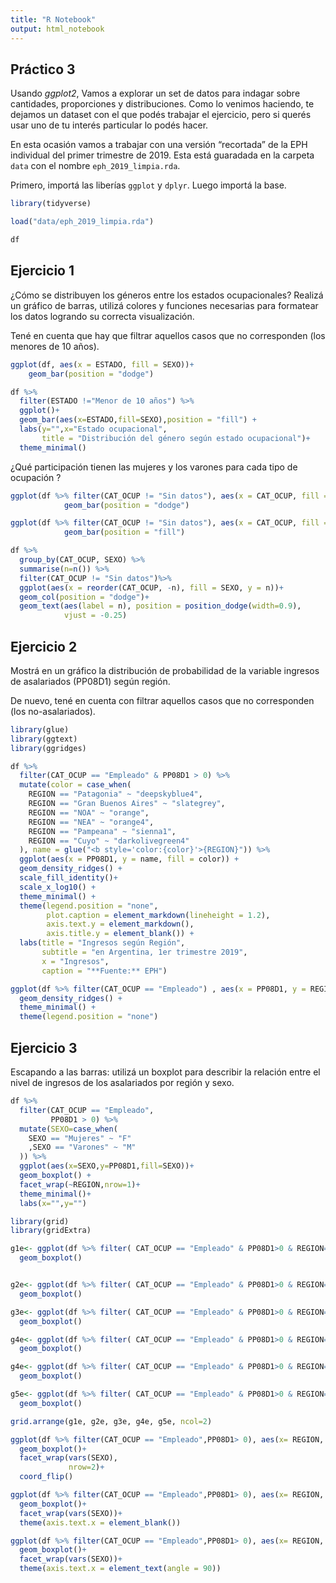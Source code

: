 ```yaml
---
title: "R Notebook"
output: html_notebook
---
```

## Práctico 3

Usando *ggplot2*, Vamos a explorar un set de datos para indagar sobre cantidades, proporciones y distribuciones. Como lo venimos haciendo, te dejamos un dataset con el que podés trabajar el ejercicio, pero si querés usar uno de tu interés particular lo podés hacer. 

En esta ocasión vamos a trabajar con una versión "recortada" de la EPH individual del primer trimestre de 2019. Esta está guaradada en la carpeta `data` con el nombre `eph_2019_limpia.rda`. 

Primero, importá las liberías `ggplot` y `dplyr`. Luego importá la base. 

```r
library(tidyverse)

load("data/eph_2019_limpia.rda")

df
```


## Ejercicio 1

¿Cómo se distribuyen los géneros entre los estados ocupacionales? Realizá un gráfico de barras, utilizá colores y funciones necesarias para formatear los datos logrando su correcta visualización. 

Tené en cuenta que hay que filtrar aquellos casos que no corresponden (los menores de 10 años).

```r

ggplot(df, aes(x = ESTADO, fill = SEXO))+
    geom_bar(position = "dodge")

df %>% 
  filter(ESTADO !="Menor de 10 años") %>% 
  ggplot()+
  geom_bar(aes(x=ESTADO,fill=SEXO),position = "fill") +
  labs(y="",x="Estado ocupacional",
       title = "Distribución del género según estado ocupacional")+
  theme_minimal()

```

¿Qué participación tienen las mujeres y los varones para cada tipo de ocupación ?

```r

ggplot(df %>% filter(CAT_OCUP != "Sin datos"), aes(x = CAT_OCUP, fill = SEXO))+
            geom_bar(position = "dodge")

ggplot(df %>% filter(CAT_OCUP != "Sin datos"), aes(x = CAT_OCUP, fill = SEXO))+
            geom_bar(position = "fill")

df %>% 
  group_by(CAT_OCUP, SEXO) %>%
  summarise(n=n()) %>%
  filter(CAT_OCUP != "Sin datos")%>%
  ggplot(aes(x = reorder(CAT_OCUP, -n), fill = SEXO, y = n))+
  geom_col(position = "dodge")+
  geom_text(aes(label = n), position = position_dodge(width=0.9),
            vjust = -0.25)
```


## Ejercicio 2

Mostrá en un gráfico la distribución de probabilidad de la variable ingresos de asalariados (PP08D1) según región. 

De nuevo, tené en cuenta con filtrar aquellos casos que no corresponden (los no-asalariados).

```r
library(glue)
library(ggtext)
library(ggridges)

df %>% 
  filter(CAT_OCUP == "Empleado" & PP08D1 > 0) %>% 
  mutate(color = case_when(
    REGION == "Patagonia" ~ "deepskyblue4",
    REGION == "Gran Buenos Aires" ~ "slategrey",
    REGION == "NOA" ~ "orange",
    REGION == "NEA" ~ "orange4",
    REGION == "Pampeana" ~ "sienna1",
    REGION == "Cuyo" ~ "darkolivegreen4"
  ), name = glue("<b style='color:{color}'>{REGION}")) %>%
  ggplot(aes(x = PP08D1, y = name, fill = color)) +
  geom_density_ridges() +
  scale_fill_identity()+
  scale_x_log10() +
  theme_minimal() + 
  theme(legend.position = "none",
        plot.caption = element_markdown(lineheight = 1.2),
        axis.text.y = element_markdown(),
        axis.title.y = element_blank()) +
  labs(title = "Ingresos según Región",
       subtitle = "en Argentina, 1er trimestre 2019",
       x = "Ingresos",
       caption = "**Fuente:** EPH")

ggplot(df %>% filter(CAT_OCUP == "Empleado") , aes(x = PP08D1, y = REGION, fill = REGION)) +
  geom_density_ridges() +
  theme_minimal() + 
  theme(legend.position = "none")

```


## Ejercicio 3

Escapando a las barras: utilizá un boxplot para describir la relación entre el nivel de ingresos de los asalariados por región y sexo. 

```r

df %>% 
  filter(CAT_OCUP == "Empleado",
         PP08D1 > 0) %>% 
  mutate(SEXO=case_when(
    SEXO == "Mujeres" ~ "F"
    ,SEXO == "Varones" ~ "M"
  )) %>% 
  ggplot(aes(x=SEXO,y=PP08D1,fill=SEXO))+
  geom_boxplot() +
  facet_wrap(~REGION,nrow=1)+
  theme_minimal()+
  labs(x="",y="")

```
```r
library(grid)
library(gridExtra)

g1e<- ggplot(df %>% filter( CAT_OCUP == "Empleado" & PP08D1>0 & REGION=="Patagonia"), aes(x = SEXO, y = PP08D1, fill = SEXO)) +
  geom_boxplot()


g2e<- ggplot(df %>% filter( CAT_OCUP == "Empleado" & PP08D1>0 & REGION=="Gran Buenos Aires"), aes(x = SEXO, y = PP08D1, fill = SEXO)) +
  geom_boxplot()

g3e<- ggplot(df %>% filter( CAT_OCUP == "Empleado" & PP08D1>0 & REGION=="NOA"), aes(x = SEXO, y = PP08D1, fill = SEXO)) +
  geom_boxplot()

g4e<- ggplot(df %>% filter( CAT_OCUP == "Empleado" & PP08D1>0 & REGION=="NEA"), aes(x = SEXO, y = PP08D1, fill = SEXO)) +
  geom_boxplot()

g4e<- ggplot(df %>% filter( CAT_OCUP == "Empleado" & PP08D1>0 & REGION=="Pampeana"), aes(x = SEXO, y = PP08D1, fill = SEXO)) +
  geom_boxplot()

g5e<- ggplot(df %>% filter( CAT_OCUP == "Empleado" & PP08D1>0 & REGION=="Cuyo"), aes(x = SEXO, y = PP08D1, fill = SEXO)) +
  geom_boxplot()

grid.arrange(g1e, g2e, g3e, g4e, g5e, ncol=2)
```
```r
ggplot(df %>% filter(CAT_OCUP == "Empleado",PP08D1> 0), aes(x= REGION, y = PP08D1, fill= REGION))+
  geom_boxplot()+
  facet_wrap(vars(SEXO),
             nrow=2)+
  coord_flip()

ggplot(df %>% filter(CAT_OCUP == "Empleado",PP08D1> 0), aes(x= REGION, y = PP08D1, fill= REGION))+
  geom_boxplot()+
  facet_wrap(vars(SEXO))+
  theme(axis.text.x = element_blank())

ggplot(df %>% filter(CAT_OCUP == "Empleado",PP08D1> 0), aes(x= REGION, y = PP08D1))+
  geom_boxplot()+
  facet_wrap(vars(SEXO))+
  theme(axis.text.x = element_text(angle = 90))

```

